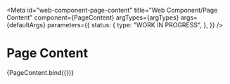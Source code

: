 <!-- @license CC0-1.0 -->


<Meta
  id="web-component-page-content"
  title="Web Component/Page Content"
  component={PageContent}
  argTypes={argTypes}
  args={defaultArgs}
  parameters={{
    status: {
      type: "WORK IN PROGRESS",
    },
  }}
/>

# Page Content

<Canvas>
  <Story name="Default" args={exampleArgs}>
    {PageContent.bind({})}
  </Story>
</Canvas>

<ArgsTable story="Default" />
